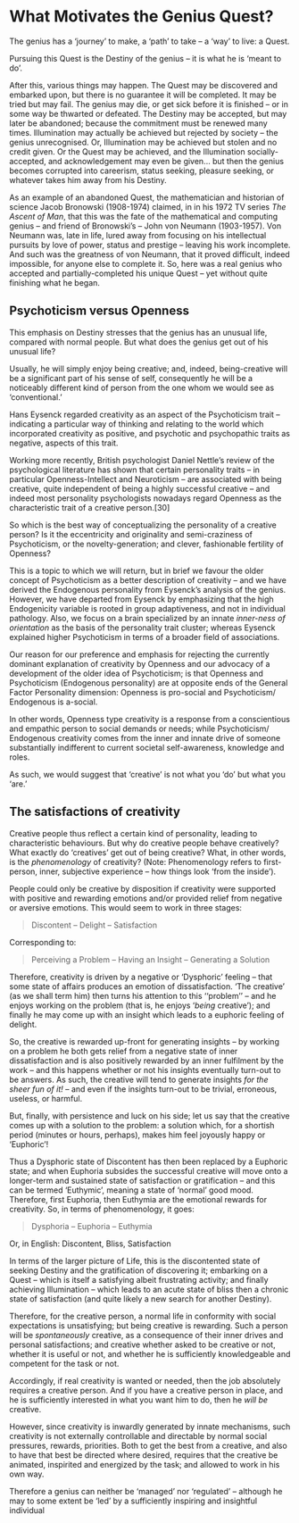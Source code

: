 # What Motivates the Genius Quest?


The genius has a ‘journey’ to make, a ‘path’ to take – a ‘way’ to live: a Quest.

Pursuing this Quest is the Destiny of the genius – it is what he is ‘meant to do’.

After this, various things may happen. The Quest may be discovered and embarked upon, but there is no guarantee it will be completed. It may be tried but may fail. The genius may die, or get sick before it is finished – or in some way be thwarted or defeated. The Destiny may be accepted, but may later be abandoned; because the commitment must be renewed many times. Illumination may actually be achieved but rejected by society – the genius unrecognised. Or, Illumination may be achieved but stolen and no credit given. Or the Quest may be achieved, and the Illumination socially-accepted, and acknowledgement may even be given… but then the genius becomes corrupted into careerism, status seeking, pleasure seeking, or whatever takes him away from his Destiny.

As an example of an abandoned Quest, the mathematician and historian of science Jacob Bronowski (1908-1974) claimed, in in his 1972 TV series _The Ascent of Man_, that this was the fate of the mathematical and computing genius – and friend of Bronowski’s – John von Neumann (1903-1957). Von Neumann was, late in life, lured away from focusing on his intellectual pursuits by love of power, status and prestige – leaving his work incomplete. And such was the greatness of von Neumann, that it proved difficult, indeed impossible, for anyone else to complete it. So, here was a real genius who accepted and partially-completed his unique Quest – yet without quite finishing what he began.

## Psychoticism versus Openness

This emphasis on Destiny stresses that the genius has an unusual life, compared with normal people. But what does the genius get out of his unusual life?

Usually, he will simply enjoy being creative; and, indeed, being-creative will be a significant part of his sense of self, consequently he will be a noticeably different kind of person from the one whom we would see as ‘conventional.’

Hans Eysenck regarded creativity as an aspect of the Psychoticism trait – indicating a particular way of thinking and relating to the world which incorporated creativity as positive, and psychotic and psychopathic traits as negative, aspects of this trait.

Working more recently, British psychologist Daniel Nettle’s review of the psychological literature has shown that certain personality traits – in particular Openness-Intellect and Neuroticism – are associated with being creative, quite independent of being a highly successful creative – and indeed most personality psychologists nowadays regard Openness as the characteristic trait of a creative person.[30]

So which is the best way of conceptualizing the personality of a creative person? Is it the eccentricity and originality and semi-craziness of Psychoticism, or the novelty-generation; and clever, fashionable fertility of Openness?

This is a topic to which we will return, but in brief we favour the older concept of Psychoticism as a better description of creativity – and we have derived the Endogenous personality from Eysenck’s analysis of the genius. However, we have departed from Eysenck by emphasizing that the high Endogenicity variable is rooted in group adaptiveness, and not in individual pathology. Also, we focus on a brain specialized by an innate _inner-ness of orientation_ as the basis of the personality trait cluster; whereas Eysenck explained higher Psychoticism in terms of a broader field of associations.

Our reason for our preference and emphasis for rejecting the currently dominant explanation of creativity by Openness and our advocacy of a development of the older idea of Psychoticism; is that Openness and Psychoticism (Endogenous personality) are at opposite ends of the General Factor Personality dimension: Openness is pro-social and Psychoticism/ Endogenous is a-social.

In other words, Openness type creativity is a response from a conscientious and empathic person to social demands or needs; while Psychoticism/ Endogenous creativity comes from the inner and innate drive of someone substantially indifferent to current societal self-awareness, knowledge and roles.

As such, we would suggest that ‘creative’ is not what you ‘do’ but what you ‘are.’

## The satisfactions of creativity

Creative people thus reflect a certain kind of personality, leading to characteristic behaviours. But why do creative people behave creatively? What exactly do ‘creatives’ get out of being creative? What, in other words, is the _phenomenology_ of creativity? (Note: Phenomenology refers to first-person, inner, subjective experience – how things look ‘from the inside’).

People could only be creative by disposition if creativity were supported with positive and rewarding emotions and/or provided relief from negative or aversive emotions. This would seem to work in three stages:

> Discontent – Delight – Satisfaction

Corresponding to:

> Perceiving a Problem – Having an Insight – Generating a Solution

Therefore, creativity is driven by a negative or ‘Dysphoric’ feeling – that some state of affairs produces an emotion of dissatisfaction. ‘The creative’ (as we shall term him) then turns his attention to this ‘‘problem’’ – and he enjoys working on the problem (that is, he enjoys ‘_being_ creative’); and finally he may come up with an insight which leads to a euphoric feeling of delight.

So, the creative is rewarded up-front for generating insights – by working on a problem he both gets relief from a negative state of inner dissatisfaction and is also positively rewarded by an inner fulfilment by the work – and this happens whether or not his insights eventually turn-out to be answers. As such, the creative will tend to generate insights _for the sheer fun of it!_ – and even if the insights turn-out to be trivial, erroneous, useless, or harmful.

But, finally, with persistence and luck on his side; let us say that the creative comes up with a solution to the problem: a solution which, for a shortish period (minutes or hours, perhaps), makes him feel joyously happy or ‘Euphoric’!

Thus a Dysphoric state of Discontent has then been replaced by a Euphoric state; and when Euphoria subsides the successful creative will move onto a longer-term and sustained state of satisfaction or gratification – and this can be termed ‘Euthymic’, meaning a state of ‘normal’ good mood. Therefore, first Euphoria, then Euthymia are the emotional rewards for creativity.
So, in terms of phenomenology, it goes:

> Dysphoria – Euphoria – Euthymia

Or, in English: Discontent, Bliss, Satisfaction

In terms of the larger picture of Life, this is the discontented state of seeking Destiny and the gratification of discovering it; embarking on a Quest – which is itself a satisfying albeit frustrating activity; and finally achieving Illumination – which leads to an acute state of bliss then a chronic state of satisfaction (and quite likely a new search for another Destiny).

Therefore, for the creative person, a normal life in conformity with social expectations is unsatisfying; but being creative is rewarding. Such a person will be _spontaneously_ creative, as a consequence of their inner drives and personal satisfactions; and creative whether asked to be creative or not, whether it is useful or not, and whether he is sufficiently knowledgeable and competent for the task or not.

Accordingly, if real creativity is wanted or needed, then the job absolutely requires a creative person. And if you have a creative person in place, and he is sufficiently interested in what you want him to do, then he _will be_ creative.

However, since creativity is inwardly generated by innate mechanisms, such creativity is not externally controllable and directable by normal social pressures, rewards, priorities. Both to get the best from a creative, and also to have that best be directed where desired, requires that the creative be animated, inspirited and energized by the task; and allowed to work in his own way.

Therefore a genius can neither be ‘managed’ nor ‘regulated’ – although he may to some extent be ‘led’ by a sufficiently inspiring and insightful individual
